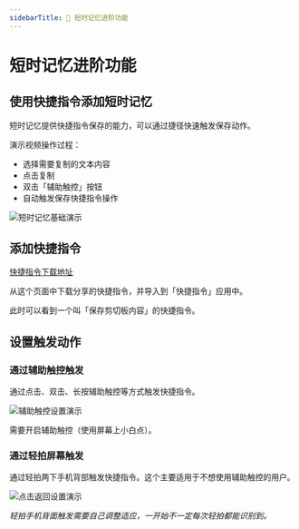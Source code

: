 ```yaml
---
sidebarTitle: 🚀 短时记忆进阶功能
---
```



# 短时记忆进阶功能

## 使用快捷指令添加短时记忆

短时记忆提供快捷指令保存的能力，可以通过捷径快速触发保存动作。

演示视频操作过程：
- 选择需要复制的文本内容
- 点击复制
- 双击「辅助触控」按钮
- 自动触发保存快捷指令操作

<Image src="/images/short-term-memory/short-term-memory-basic-demo0.gif" alt="短时记忆基础演示" width={300} height={600} />

## 添加快捷指令
[快捷指令下载地址](https://www.icloud.com/shortcuts/3f4943cad31c4607889d1502caed4c75)

从这个页面中下载分享的快捷指令，并导入到「快捷指令」应用中。

此时可以看到一个叫「保存剪切板内容」的快捷指令。

## 设置触发动作

### 通过辅助触控触发

通过点击、双击、长按辅助触控等方式触发快捷指令。

<Image src="/images/short-term-memory/short-term-memory-assistive-touch-set-demo.gif" alt="辅助触控设置演示" width={300} height={600} />

需要开启辅助触控（使用屏幕上小白点）。

### 通过轻拍屏幕触发

通过轻拍两下手机背部触发快捷指令。这个主要适用于不想使用辅助触控的用户。

<Image src="/images/short-term-memory/short-term-memory-tap-back-set-demo.gif" alt="点击返回设置演示" width={300} height={600} />

*轻拍手机背面触发需要自己调整适应，一开始不一定每次轻拍都能识别到。*
